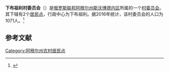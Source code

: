 {{Infobox Settlement
| official_name = 下布祖利村委员会
| native_name = Нижнебузулинский сельсовет
| settlement_type = [[村委员会|村委员会]]
| subdivision_type = [[国家|国家]]
| subdivision_type1 = [[俄罗斯行政区划|州]]
| subdivision_type2 = [[区_(苏联)|区]]
| subdivision_name = {{RUS}}
| subdivision_name1 = [[阿穆尔州|阿穆尔州]]
| subdivision_name2 = [[斯沃博德内区|斯沃博德内区]]
| seat_type = 行政中心
| seat = 下布祖利
| population_as_of=2016
| population_footnotes = <ref name=amurstat />
| population_total = 1071
| coordinates_display = inline,title
| latd = 51 | latm = 37 | lats = 26 | latNS = N
| longd = 128 | longm = 11 | longs = 53 | longEW = E
| timezone = [[雅库茨克时间|MSK+6]]
| utc_offset = +9
| blank_name = [[俄罗斯市政土地区划代码|OKTMO编码]]
| blank_info = [http://classif.spb.ru/classificators/view/tma.php?st=A&kr=1&kod=10642444 10642444]
}}
'''下布祖利村委员会'''（{{lang-ru|Нижнебузулинский сельсовет}}）是[[俄罗斯联邦|俄罗斯联邦]][[阿穆尔州|阿穆尔州]][[斯沃博德内区|斯沃博德内区]]所属的一个[[村委员会|村委员会]]。其下辖有2个[[居民点|居民点]]，行政中心为下布祖利。据2016年统计，该村委员会的人口为1071人。<ref name=amurstat>{{cite web |url=http://amurstat.gks.ru/wps/wcm/connect/rosstat_ts/amurstat/resources/d600c10043769f3eb9effbdd898fc419/07_1_4.htm |title=Оценка численности населения по городским округам, муниципальным районам, городским и сельским поселениям Амурской области на 1 января 2016 года |language=ru |accessdate=2016-04-21 |archiveurl=https://www.webcitation.org/6gvsqa6qi?url=http://amurstat.gks.ru/wps/wcm/connect/rosstat_ts/amurstat/resources/d600c10043769f3eb9effbdd898fc419/07_1_4.htm |archivedate=2016-04-21 |deadurl=yes }}</ref>

== 参考文献 ==
{{reflist}}

{{Russia-stub}}

[[Category:阿穆尔州农村居民点|Category:阿穆尔州农村居民点]]